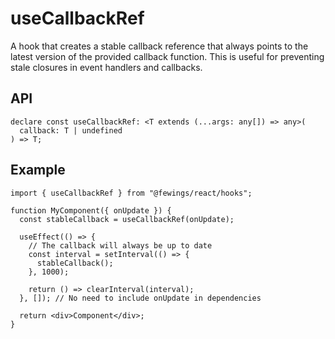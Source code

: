 # useCallbackRef

A hook that creates a stable callback reference that always points to the latest version of the provided callback function. This is useful for preventing stale closures in event handlers and callbacks.

## API

```tsx
declare const useCallbackRef: <T extends (...args: any[]) => any>(
  callback: T | undefined
) => T;
```

## Example

```tsx
import { useCallbackRef } from "@fewings/react/hooks";

function MyComponent({ onUpdate }) {
  const stableCallback = useCallbackRef(onUpdate);

  useEffect(() => {
    // The callback will always be up to date
    const interval = setInterval(() => {
      stableCallback();
    }, 1000);

    return () => clearInterval(interval);
  }, []); // No need to include onUpdate in dependencies

  return <div>Component</div>;
}
```
